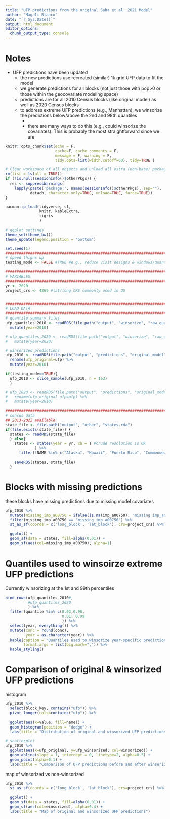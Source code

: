 ```yaml
---
title: "UFP predictions from the original Saha et al. 2021 Model"
author: "Magali Blanco"
date: "`r Sys.Date()`"
output: html_document
editor_options: 
  chunk_output_type: console
---
```


# Notes

* UFP predictions have been updated       
  * the new predictions use recreated (similar) 1k grid UFP data to fit the model     
  * we generate predictions for all blocks (not just those with pop>0 or those within the geocovariate modeling space)        
  * predictions are for all 2010 Census blocks (like original model) as well as 2020 Census blocks 
  * to address extreme UFP predictions (e.g., Manhattan), we winsorize the predictions below/above the 2nd and 98th quantiles 
    *
    * there are many ways to do this (e.g., could winsorize the covariates). This is probably the most straightforward since we are 


```r
knitr::opts_chunk$set(echo = F, 
                      cache=F, cache.comments = F, 
                      message = F, warning = F, 
                      tidy.opts=list(width.cutoff=60), tidy=TRUE )  

# Clear workspace of all objects and unload all extra (non-base) packages
rm(list = ls(all = TRUE))
if (!is.null(sessionInfo()$otherPkgs)) {
  res <- suppressWarnings(
    lapply(paste('package:', names(sessionInfo()$otherPkgs), sep=""),
           detach, character.only=TRUE, unload=TRUE, force=TRUE))
}

pacman::p_load(tidyverse, sf,
               knitr, kableExtra,
               tigris
               )  

# ggplot settings
theme_set(theme_bw())
theme_update(legend.position = "bottom")

set.seed(1)
##################################################################################################
# speed thigns up
testing_mode <- FALSE #TRUE #e.g., reduce visit designs & windows/quantile combinations

##################################################################################################
# VARIABLES
##################################################################################################
yr <- 2020
project_crs <- 4269 #lat/long CRS commonly used in US 


##################################################################################################
# LOAD DATA
##################################################################################################
# quantile summary files
ufp_quantiles_2010 <- readRDS(file.path("output", "winsorize", "raw_quantiles_ufp_covs_2010.rds")) %>%
  mutate(year=2010)

# ufp_quantiles_2020 <- readRDS(file.path("output", "winsorize", "raw_quantiles_ufp_covs_2020.rds")) %>%
#   mutate(year=2020) 

# winsorized predictions
ufp_2010 <- readRDS(file.path("output", "predictions", "original_model", "blocks", "modified", "ufp_covs_2010.rds")) %>%
  rename(ufp_original=ufp) %>%
  mutate(year=2010)

if(testing_mode==TRUE){
  ufp_2010 <- slice_sample(ufp_2010, n = 1e3)
  }

# ufp_2020 <- readRDS(file.path("output", "predictions", "original_model", "blocks", "modified", "ufp_covs_2020.rds"))  %>%
#   rename(ufp_original_ufp=ufp) %>%
#   mutate(year=2010)

##################################################################################################
# census data
## 2013-2022 available
state_file <- file.path("output", "other", "states.rda")
if(file.exists(state_file)) {
  states <- readRDS(state_file)
  } else{
    states <- states(year = yr, cb = T #crude resolution is OK
             ) %>%
      filter(!NAME %in% c("Alaska", "Hawaii", "Puerto Rico", "Commonwealth of the Northern Mariana Islands", "Guam", "United States Virgin Islands", "District of Columbia", "American Samoa"))

    saveRDS(states, state_file)
  }


```

# Blocks with missing predictions

these blocks have missing predictions due to missing model covariates 

```r
ufp_2010 %>%
  mutate(missing_imp_a00750 = ifelse(is.na(imp_a00750), "missing imp_a00750", "UFP prediction available" )) %>%
  filter(missing_imp_a00750 == "missing imp_a00750") %>%
  st_as_sf(coords = c('long_block', 'lat_block'), crs=project_crs) %>%
  
  ggplot() + 
  geom_sf(data = states, fill=alpha(0.01)) +
  geom_sf(aes(col=missing_imp_a00750), alpha=1)

```


# Quantiles used to winsoirze extreme UFP predictions  

Currently winsorizing at the 1st and 99th percentiles 

```r
bind_rows(ufp_quantiles_2010#, 
          #ufp_quantiles_2020
          ) %>%
  filter(quantile %in% c(0.02,0.98,
                         0.01, 0.99
                         )) %>%
  select(year, everything()) %>%
  mutate(conc = round(conc),
         year = as.character(year)) %>%
  kable(caption = "Quantiles used to winsorize year-specific predictions",
        format.args = list(big.mark=",")) %>%
  kable_styling()


```



# Comparison of original & winsorized UFP predictions 

histogram 

```r
ufp_2010 %>%
  select(block_key, contains("ufp")) %>%
  pivot_longer(cols=contains("ufp")) %>%
  
  ggplot(aes(x=value, fill=name)) + 
  geom_histogram(position = "dodge") + 
  labs(title = "Distribution of original and winsorized UFP predictions")

# scatterplot
ufp_2010 %>%
  ggplot(aes(x=ufp_original, y=ufp_winsorized, col=winsorized)) +
  geom_abline(slope = 1, intercept = 0, linetype=2, alpha=0.5) +
  geom_point(alpha=0.1) + 
  labs(title = "Comparison of UFP predictions before and after winsorizing ")

```

map of winsorized vs non-winsorized

```r
ufp_2010 %>%
  st_as_sf(coords = c('long_block', 'lat_block'), crs=project_crs) %>%
  
  ggplot() + 
  geom_sf(data = states, fill=alpha(0.01)) +
  geom_sf(aes(col=winsorized), alpha=0.4) + 
  labs(title = "Map of original and winsorized UFP predictions")



```





